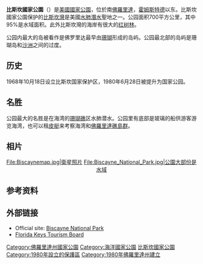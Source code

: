 {{Infobox protected area
| name = 比斯坎國家公園
| alt_name = {{lang|en|Biscayne National Park}}
| iucn_category = II
| photo = Biscayne NP snorkeling.jpg
| photo_caption = 比斯坎國家公園浮潛
| map = US_Locator_Blank.svg
| locator_x = 240
| locator_y = 171
| location = {{美國}}[[佛羅里達州|佛羅里達州]][[邁阿密-戴德縣|邁阿密-戴德縣]]
| nearest_city = [[霍姆斯特德_(佛羅里達州)|霍姆斯特德]]
| lat_d = 25
| lat_m = 39
| lat_s = 0
| lat_NS = N
| long_d = 80
| long_m = 5
| long_s = 0
| long_EW = W
| area = {{convert|172971.11|acre|sqkm|sigfig=3}}<ref name="area">{{NPS area|year=2011|accessdate=2012-03-05}}</ref>
| established = 1980年6月28日
| visitation_num = 476,077人次
| visitation_year = 2011年
| visitation_ref = <ref>{{Cite web |url=http://www.nature.nps.gov/stats/index.cfm |title=NPS 5 Year Annual Recreation Visits Report |accessdate=2012-08-29 |work= |publisher=National Park Service Public Use Statistics Office |date= |archive-date=2012-06-14 |archive-url=https://web.archive.org/web/20120614105013/http://www.nature.nps.gov/stats/index.cfm |dead-url=yes }}</ref>
| governing_body = [[美國國家公園管理局|美國國家公園管理局]]
| url = http://www.nps.gov/bisc/index.htm
}}

'''比斯坎國家公園'''（{{lang|en|Biscayne National Park}}）是[[美國|美國]][[國家公園|國家公園]]，位於南[[佛羅里達|佛羅里達]]，[[霍姆斯特德_(佛羅里達州)|霍姆斯特德]]以东。比斯坎國家公園保护的[[比斯坎灣|比斯坎灣]]是美國[[水肺潛水|水肺潛水]]聖地之一。公园面积700平方公里，其中95%是水域面积。此外比斯坎灣的海岸有很大的[[红树林|红树林]]。

公园内最大的岛{{lang|en|Elliott Key}}被看作是佛罗里达最早由[[珊瑚|珊瑚]]形成的岛屿。公园最北部的岛屿是珊瑚岛和[[沙洲|沙洲]]之间的过度。

== 历史 ==
1968年10月18日设立比斯坎国家保护区，1980年6月28日被提升为国家公园。

== 名胜 ==
公园最大的名胜是在海湾的[[珊瑚礁|珊瑚礁]]区水肺潜水。公园里有底部是玻璃的船供游客游览海湾，也可以租[[皮艇|皮艇]]来考察海湾和[[佛羅里達礁島群|佛羅里達礁島群]]。

== 相片 ==
<center>
<gallery>
File:Biscaynemap.jpg|衛星照片
File:Biscayne_National_Park.jpg|公園大部份是水域
</gallery>
</center>

==参考资料==
{{Reflist}}

== 外部链接 ==
{{Commons|Biscayne National Park}}
* Official site: [http://www.nps.gov/bisc/index.htm Biscayne National Park] {{Wayback|url=http://www.nps.gov/bisc/index.htm |date=20150714055459 }}
* [http://www.fla-keys.com Florida Keys Tourism Board] {{Wayback|url=http://www.fla-keys.com/ |date=20061017051138 }}
{{National parks of the United States}}

{{DEFAULTSORT:Biscayne National Park}}
[[Category:佛羅里達州國家公園|Category:佛羅里達州國家公園]]
[[Category:海洋國家公園|Category:海洋國家公園]]
[[Category:比斯坎國家公園|]]
[[Category:1980年設立的保護區|Category:1980年設立的保護區]]
[[Category:1980年佛羅里達州建立|Category:1980年佛羅里達州建立]]